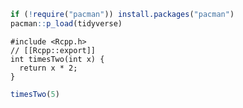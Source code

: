 ```r
if (!require("pacman")) install.packages("pacman")
pacman::p_load(tidyverse)
```

```Rcpp
#include <Rcpp.h>
// [[Rcpp::export]]
int timesTwo(int x) {
  return x * 2;
}
```

```r
timesTwo(5)
```